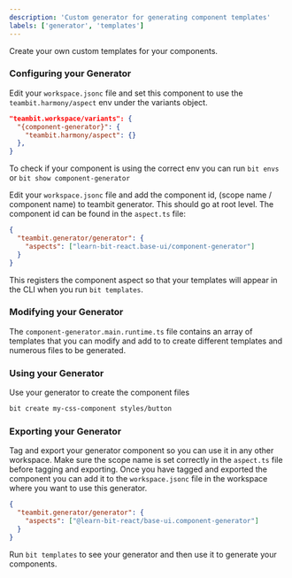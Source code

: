 ```yaml
---
description: 'Custom generator for generating component templates'
labels: ['generator', 'templates']
---
```


Create your own custom templates for your components.

### Configuring your Generator

Edit your `workspace.jsonc` file and set this component to use the `teambit.harmony/aspect` env under the variants object.

```json
"teambit.workspace/variants": {
  "{component-generator}": {
    "teambit.harmony/aspect": {}
  },
}
```

To check if your component is using the correct env you can run `bit envs` or `bit show component-generator`

Edit your `workspace.jsonc` file and add the component id, (scope name / component name) to teambit generator. This should go at root level. The component id can be found in the `aspect.ts` file:

```json
{
  "teambit.generator/generator": {
    "aspects": ["learn-bit-react.base-ui/component-generator"]
  }
}
```

This registers the component aspect so that your templates will appear in the CLI when you run `bit templates`.

### Modifying your Generator

The `component-generator.main.runtime.ts` file contains an array of templates that you can modify and add to to create different templates and numerous files to be generated.

### Using your Generator

Use your generator to create the component files

```bash
bit create my-css-component styles/button
```

### Exporting your Generator

Tag and export your generator component so you can use it in any other workspace. Make sure the scope name is set correctly in the `aspect.ts` file before tagging and exporting. Once you have tagged and exported the component you can add it to the `workspace.jsonc` file in the workspace where you want to use this generator.

```json
{
  "teambit.generator/generator": {
    "aspects": ["@learn-bit-react/base-ui.component-generator"]
  }
}
```

Run `bit templates` to see your generator and then use it to generate your components.
